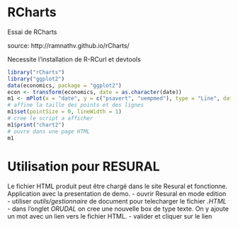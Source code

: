 RCharts
========================================================

Essai de RCharts

source: http://ramnathv.github.io/rCharts/

Necessite l'installation de R-RCurl et devtools

```r
library("rCharts")
library("ggplot2")
data(economics, package = "ggplot2")
econ <- transform(economics, date = as.character(date))
m1 <- mPlot(x = "date", y = c("psavert", "uempmed"), type = "Line", data = econ)
# affine la taille des points et des lignes
m1$set(pointSize = 0, lineWidth = 1)
# cree le script a afficher
m1$print("chart2")
# ouvre dans une page HTML
m1
```
Utilisation pour RESURAL
========================
Le fichier HTML produit peut être chargé dans le site Resural et fonctionne. Application avec la presentation de demo. 
- ouvrir Resural en mode edition
- utiliser *outils/gestionnaire* de document pour telecharger le fichier *.HTML*
- dans l'onglet *ORUDAL* on cree une nouvelle box de type texte. On y ajoute un mot avec un lien vers le fichier HTML.
- valider et cliquer sur le lien
